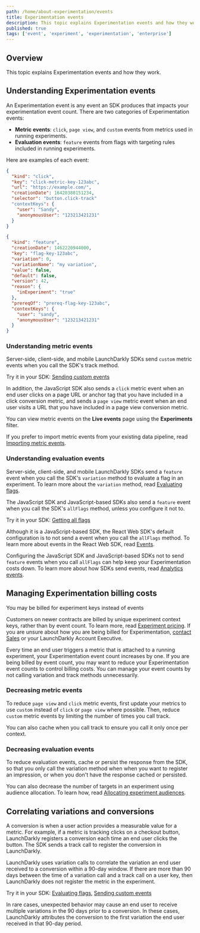 ```yaml
---
path: /home/about-experimentation/events
title: Experimentation events
description: This topic explains Experimentation events and how they work.
published: true
tags: ['event', 'experiment', 'experimentation', 'enterprise']
---
```


## Overview

This topic explains Experimentation events and how they work.

## Understanding Experimentation events

An Experimentation event is any event an SDK produces that impacts your experimentation event count. There are two categories of Experimentation events:

- **Metric events**: `click`, `page view`, and `custom` events from metrics used in running experiments.
- **Evaluation events**: `feature` events from flags with targeting rules included in running experiments.

Here are examples of each event:

<CodeSample>
<CSTab label="Click metric event">

```json
{
  "kind": "click",
  "key": "click-metric-key-123abc",
  "url": "https://example.com/",
  "creationDate": 16420388151234,
  "selector": "button.click-track"
  "contextKeys": {
    "user": "Sandy",
    "anonymousUser": "123213421231"
  }
}
```

</CSTab>
<CSTab label="Feature evaluation event">

```json
{
  "kind": "feature",
  "creationDate": 1462220944000,
  "key": "flag-key-123abc",
  "variation": 0,
  "variationName": "my variation",
  "value": false,
  "default": false,
  "version": 42,
  "reason": {
    "inExperiment": "true"
  },
  "prereqOf": "prereq-flag-key-123abc",
  "contextKeys": {
    "user": "sandy",
    "anonymousUser": "123213421231"
  }
}
```

</CSTab>
</CodeSample>

### Understanding metric events

Server-side, client-side, and mobile LaunchDarkly SDKs send `custom` metric events when you call the SDK's track method.

<LearnMoreSdk>

Try it in your SDK: [Sending custom events](/sdk/features/events)

</LearnMoreSdk>

In addition, the JavaScript SDK also sends a `click` metric event when an end user clicks on a page URL or anchor tag that you have included in a click conversion metric, and sends a `page view` metric event when an end user visits a URL that you have included in a page view conversion metric.

You can view metric events on the **Live events** page using the **Experiments** filter.

If you prefer to import metric events from your existing data pipeline, read [Importing metric events](/home/creating-experiments/import-metric-events).

### Understanding evaluation events

Server-side, client-side, and mobile LaunchDarkly SDKs send a `feature` event when you call the SDK's `variation` method to evaluate a flag in an experiment. To learn more about the `variation` method, read [Evaluating flags](/sdk/features/evaluating).

The JavaScript SDK and JavaScript-based SDKs also send a `feature` event when you call the SDK's `allFlags` method, unless you configure it not to.

<LearnMoreSdk>

Try it in your SDK: [Getting all flags](/sdk/features/all-flags#javascript)

</LearnMoreSdk>

Although it is a JavaScript-based SDK, the React Web SDK's default configuration is to not send a event when you call the `allFlags` method. To learn more about events in the React Web SDK, read [Events](/sdk/client-side/react/react-web#events).

Configuring the JavaScript SDK and JavaScript-based SDKs not to send `feature` events when you call `allFlags` can help keep your Experimentation costs down. To learn more about how SDKs send events, read [Analytics events](/sdk/concepts/events).

## Managing Experimentation billing costs

<Callout intent="info">
<CalloutTitle>You may be billed for experiment keys instead of events</CalloutTitle>
<CalloutDescription>

Customers on newer contracts are billed by unique experiment context keys, rather than by event count. To learn more, read [Experiment pricing](/home/about-experimentation#experiment-pricing). If you are unsure about how you are being billed for Experimentation, [contact Sales](https://launchdarkly.com/contact-sales/) or your LaunchDarkly Account Executive.

</CalloutDescription>
</Callout>

Every time an end user triggers a metric that is attached to a running experiment, your Experimentation event count increases by one. If you are being billed by event count, you may want to reduce your Experimentation event counts to control billing costs. You can manage your event counts by not calling variation and track methods unnecessarily.

### Decreasing metric events

To reduce `page view` and `click` metric events, first update your metrics to use `custom` instead of `click` or `page view` where possible. Then, reduce `custom` metric events by limiting the number of times you call track.

You can also cache when you call track to ensure you call it only once per context.

### Decreasing evaluation events

To reduce evaluation events, cache or persist the response from the SDK, so that you only call the variation method when when you want to register an impression, or when you don't have the response cached or persisted.

You can also decrease the number of targets in an experiment using audience allocation. To learn how, read [Allocating experiment audiences](/home/creating-experiments/allocation).

## Correlating variations and conversions

A conversion is when a user action provides a measurable value for a metric. For example, if a metric is tracking clicks on a checkout button, LaunchDarkly registers a conversion each time an end user clicks the button. The SDK sends a track call to register the conversion in LaunchDarkly.

LaunchDarkly uses variation calls to correlate the variation an end user received to a conversion within a 90-day window. If there are more than 90 days between the time of a variation call and a track call on a user key, then LaunchDarkly does not register the metric in the experiment.

<LearnMoreSdk>

Try it in your SDK: [Evaluating flags](/sdk/features/evaluating), [Sending custom events](/sdk/features/events)

</LearnMoreSdk>

In rare cases, unexpected behavior may cause an end user to receive multiple variations in the 90 days prior to a conversion. In these cases, LaunchDarkly attributes the conversion to the first variation the end user received in that 90-day period.
